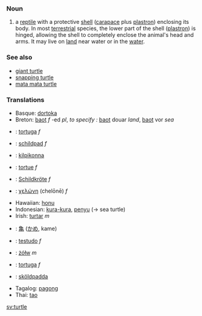 === Noun ===
#a [[reptile]] with a protective [[shell]] ([[carapace]] plus [[plastron]]) enclosing its body.  In most [[terrestrial]] species, the lower part of the shell ([[plastron]]) is hinged, allowing the shell to completely enclose the animal's head and arms. It may live on [[land]] near water or in the [[water]].

=== See also ===
*[[giant turtle]]
*[[snapping turtle]]
*[[mata mata turtle]]

===Translations===
*Basque: [[dortoka]]
*Breton: [[baot]] ''f'' -ed ''pl'', ''to specify :'' [[baot]] douar ''land'', [[baot]] vor ''sea''
*{{ca}}: [[tortuga]] ''f''
*{{nl}}: [[schildpad]] ''f''
*{{Fi}}: [[kilpikonna]]
*{{Fr}}: [[tortue]] ''f''
*{{de}}: [[Schildkröte]] ''f''
*{{grc}}: [[χελώνη]] (chelōnē) ''f''
*Hawaiian: [[honu]]
*Indonesian: [[kura-kura]], [[penyu]] (&rarr; sea turtle)
*Irish: [[turtar]] ''m''
*{{ja}}: [[亀]] ([[かめ]], kame)
*{{la}}: [[testudo]] ''f''
*{{pl}}: [[żółw]] ''m''
*{{es}}: [[tortuga]] ''f''
*{{sv}}: [[sköldpadda]]
*Tagalog: [[pagong]]
*Thai: [[tao]]

[[sv:turtle]]